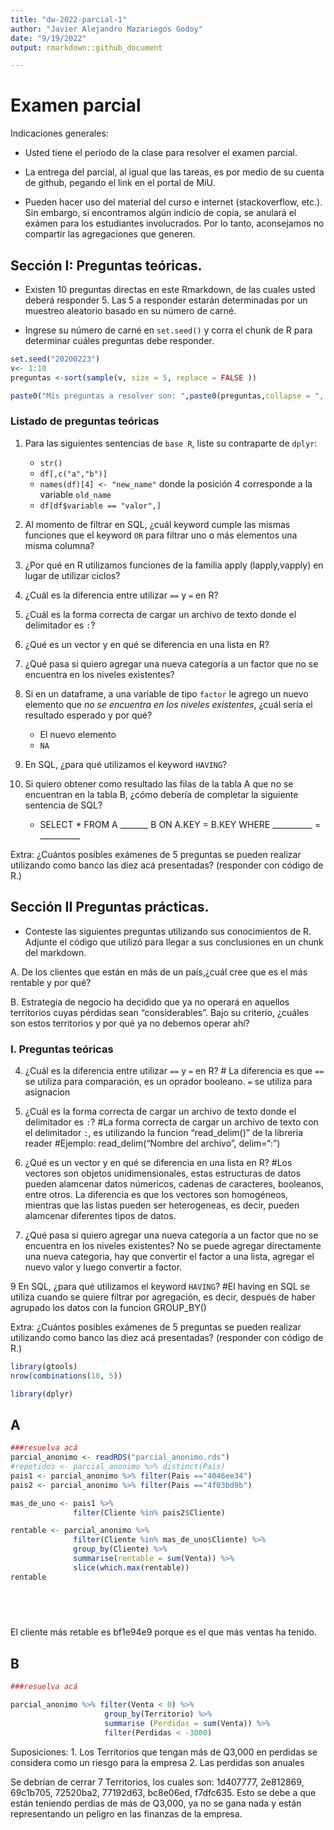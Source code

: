 ```yaml
---
title: "dw-2022-parcial-1"
author: "Javier Alejandro Mazariegos Godoy"
date: "9/19/2022"
output: rmarkdown::github_document

---
```


# Examen parcial

Indicaciones generales:

* Usted tiene el período de la clase para resolver el examen parcial.
* La entrega del parcial, al igual que las tareas, es por medio de su cuenta de github, pegando el link en el portal de MiU.


* Pueden hacer uso del material del curso e internet (stackoverflow, etc.). Sin embargo, si encontramos algún indicio de copia, se anulará el exámen para los estudiantes involucrados. Por lo tanto, aconsejamos no compartir las agregaciones que generen. 

## Sección I: Preguntas teóricas.

* Existen 10 preguntas directas en este Rmarkdown, de las cuales usted deberá responder 5. Las 5 a responder estarán determinadas por un muestreo aleatorio basado en su número de carné.

* Ingrese su número de carné en  `set.seed()` y corra el chunk de R para determinar cuáles preguntas debe responder.


```r

set.seed("20200223") 
v<- 1:10
preguntas <-sort(sample(v, size = 5, replace = FALSE ))

paste0("Mis preguntas a resolver son: ",paste0(preguntas,collapse = ", "))

```


### Listado de preguntas teóricas

1. Para las siguientes sentencias de `base R`, liste su contraparte de `dplyr`:
    * `str()`
    * `df[,c("a","b")]`
    * `names(df)[4] <- "new_name"` donde la posición 4 corresponde a la variable `old_name`
    * `df[df$variable == "valor",]`
    
    
2. Al momento de filtrar en SQL, ¿cuál keyword cumple las mismas funciones que el keyword `OR`  para filtrar uno o más elementos una misma columna?
3. ¿Por qué en R utilizamos funciones de la familia apply (lapply,vapply) en lugar de utilizar ciclos?
4. ¿Cuál es la diferencia entre utilizar `==` y `=` en R?
5. ¿Cuál es la forma correcta de cargar un archivo de texto donde el delimitador es `:`?
6. ¿Qué es un vector y en qué se diferencia en una lista en R?
7. ¿Qué pasa si quiero agregar una nueva categoría a un factor que no se encuentra en los niveles existentes?
8. Si en un dataframe, a una variable de tipo `factor` le agrego un nuevo elemento que *no se encuentra en los niveles existentes*, ¿cuál sería el resultado esperado y por qué?
    * El nuevo elemento
    * `NA`
9. En SQL, ¿para qué utilizamos el keyword `HAVING`?
10. Si quiero obtener como resultado las filas de la tabla A que no se encuentran en la tabla B, ¿cómo debería de completar la siguiente sentencia de SQL?

    * SELECT * FROM A _______ B ON A.KEY = B.KEY WHERE __________ = __________
  
Extra: ¿Cuántos posibles exámenes de 5 preguntas se pueden realizar utilizando como banco las diez acá presentadas?
(responder con código de R.)


## Sección II Preguntas prácticas.


* Conteste las siguientes preguntas utilizando sus conocimientos de R. Adjunte el código que utilizó para llegar a sus conclusiones en un chunk del markdown.

A. De los clientes que están en más de un país,¿cuál cree que es el más rentable y por qué?

B. Estrategia de negocio ha decidido que ya no operará en aquellos territorios cuyas pérdidas sean "considerables". Bajo su criterio, ¿cuáles son estos territorios y por qué ya no debemos operar ahí?




### I. Preguntas teóricas

4. ¿Cuál es la diferencia entre utilizar `==` y `=` en R?
   # La diferencia es que `==` se utiliza para comparación, es un oprador booleano. `=` se utiliza para asignacion
   
5. ¿Cuál es la forma correcta de cargar un archivo de texto donde el delimitador es `:`?
   #La forma correcta de cargar un archivo de texto con el delimitador `:`, es utilizando la funcion "read_delim()" de la libreria reader
   #Ejemplo: read_delim("Nombre del archivo", delim=":")

6. ¿Qué es un vector y en qué se diferencia en una lista en R?
   #Los vectores son objetos unidimensionales, estas estructuras de datos pueden alamcenar datos númericos, cadenas de caracteres, 
   booleanos, entre otros. La diferencia es que los vectores son homogéneos, mientras que las listas pueden ser heterogeneas, es decir, 
    pueden alamcenar diferentes tipos de datos. 

7. ¿Qué pasa si quiero agregar una nueva categoría a un factor que no se encuentra en los niveles existentes?
   No se puede agregar directamente una nueva categoria, hay que convertir el factor a una lista, agregar el nuevo valor y luego convertir a factor.

9  En SQL, ¿para qué utilizamos el keyword `HAVING`?
   #El having en SQL se utiliza cuando se quiere filtrar por agregación, es decir, después de haber agrupado los datos con 
   la funcion GROUP_BY()


Extra: ¿Cuántos posibles exámenes de 5 preguntas se pueden realizar utilizando como banco las diez acá presentadas?
(responder con código de R.)

```r
library(gtools)
nrow(combinations(10, 5))
```

```r
library(dplyr)
```


## A

```r
###resuelva acá
parcial_anonimo <- readRDS("parcial_anonimo.rds")
#repetidos <- parcial_anonimo %>% distinct(Pais)
pais1 <- parcial_anonimo %>% filter(Pais =="4046ee34")
pais2 <- parcial_anonimo %>% filter(Pais =="4f03bd9b")

mas_de_uno <- pais1 %>%
              filter(Cliente %in% pais2$Cliente)

rentable <- parcial_anonimo %>%
              filter(Cliente %in% mas_de_uno$Cliente) %>%
              group_by(Cliente) %>%
              summarise(rentable = sum(Venta)) %>%
              slice(which.max(rentable))
rentable

                                

                    

```

El cliente más retable es bf1e94e9 porque es el que más ventas ha tenido. 


## B

```r
###resuelva acá

parcial_anonimo %>% filter(Venta < 0) %>%
                     group_by(Territorio) %>%
                     summarise (Perdidas = sum(Venta)) %>%
                     filter(Perdidas < -3000)

```

Suposiciones:
  1. Los Territorios que tengan más de Q3,000 en perdidas se considera como un riesgo para la empresa
  2. Las perdidas son anuales

Se debrían de cerrar 7 Territorios, los cuales son: 1d407777, 2e812869, 69c1b705, 72520ba2, 77192d63, bc8e06ed, f7dfc635.
Esto se debe a que están teniendo perdias de más de Q3,000, ya no se gana nada y están representando un peligro en las finanzas de la empresa.

